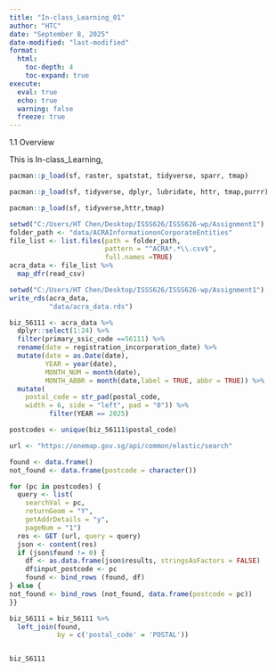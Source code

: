 ```yaml
---
title: "In-class_Learning_01"
author: "HTC"
date: "September 8, 2025"
date-modified: "last-modified"
format:
  html:
    toc-depth: 4
    toc-expand: true
execute: 
  eval: true
  echo: true
  warning: false
  freeze: true
---
```


1.1 Overview

This is In-class_Learning,

```r
pacman::p_load(sf, raster, spatstat, tidyverse, sparr, tmap)
```

```r
pacman::p_load(sf, tidyverse, dplyr, lubridate, httr, tmap,purrr)
```

```r
pacman::p_load(sf, tidyverse,httr,tmap)
```

```r
setwd("C:/Users/HT Chen/Desktop/ISSS626/ISSS626-wp/Assignment1")
folder_path <- "data/ACRAInformationonCorporateEntities"
file_list <- list.files(path = folder_path,
                        pattern = "^ACRA*.*\\.csv$",
                        full.names =TRUE)
acra_data <- file_list %>%
  map_dfr(read_csv)

```

```r
setwd("C:/Users/HT Chen/Desktop/ISSS626/ISSS626-wp/Assignment1")
write_rds(acra_data,
          "data/acra_data.rds")
```

```r
biz_56111 <- acra_data %>%
  dplyr::select(1:24) %>%
  filter(primary_ssic_code ==56111) %>%
  rename(date = registration_incorporation_date) %>%
  mutate(date = as.Date(date),
         YEAR = year(date),
         MONTH_NUM = month(date),
         MONTH_ABBR = month(date,label = TRUE, abbr = TRUE)) %>%
  mutate(
    postal_code = str_pad(postal_code,
    width = 6, side = "left", pad = "0")) %>% 
          filter(YEAR == 2025)
```

```r
postcodes <- unique(biz_56111$postal_code)

url <- "https://onemap.gov.sg/api/common/elastic/search"

found <- data.frame()
not_found <- data.frame(postcode = character())

for (pc in postcodes) {
  query <- list(
    searchVal = pc,
    returnGeom = "Y",
    getAddrDetails = "y",
    pageNum = "1")
  res <- GET (url, query = query) 
  json <- content(res)
  if (json$found != 0) {
    df <- as.data.frame(json$results, stringsAsFactors = FALSE) 
    df$input_postcode <- pc 
    found <- bind_rows (found, df)
} else {
not_found <- bind_rows (not_found, data.frame(postcode = pc))
}}
```

```r
biz_S6111 = biz_56111 %>% 
  left_join(found,
            by = c('postal_code' = 'POSTAL'))
```

```r

```

```r
biz_S6111
```

```r
```

